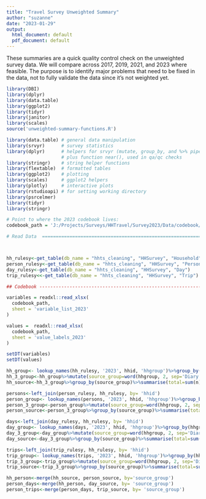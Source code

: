 ```yaml
---
title: "Travel Survey Unweighted Summary"
author: "suzanne"
date: "2023-01-29"
output:
  html_document: default
  pdf_document: default
---
```


These summaries are a quick quality control check on the unweighted survey data. We will compare across 2017, 2019, 2021, and 2023 where feasible. The purpose is to identify major problems that need to be fixed in the data, not to fully validate the data since it's not weighted yet.

```r
library(DBI)
library(dplyr)
library(data.table)
library(ggplot2)
library(tidyr)
library(janitor)
library(scales)
source('unweighted-summary-functions.R')

```

```r
library(data.table) # general data manipulation
library(srvyr)      # survey statistics
library(dplyr)      # helpers for srvyr (mutate, group_by, and %>% pipe), 
                    # plus function near(), used in qa/qc checks 
library(stringr)    # string helper functions
library(flextable)  # formatted tables
library(ggplot2)    # plotting
library(scales)     # ggplot2 helpers
library(plotly)     # interactive plots
library(rstudioapi) # for setting working directory
library(psrcelmer)
library(tidyr)
library(stringr)

# Point to where the 2023 codebook lives:
codebook_path = 'J:/Projects/Surveys/HHTravel/Survey2023/Data/codebook/PSRC_Combined_Codebook_2023_groupings.xlsx'

# Read Data  ===================================================================



hh_rulesy<-get_table(db_name = "hhts_cleaning", "HHSurvey", "Household")
person_rulesy<-get_table(db_name = "hhts_cleaning", "HHSurvey", "Person")
day_rulesy<-get_table(db_name = "hhts_cleaning", "HHSurvey", "Day")
trip_rulesy<<-get_table(db_name = "hhts_cleaning", "HHSurvey", "Trip")

## Codebook -------------------------------------------------------------------- 

variables = readxl::read_xlsx(
  codebook_path,
  sheet = 'variable_list_2023'
)

values =  readxl::read_xlsx(
  codebook_path,
  sheet = 'value_labels_2023'
)

setDT(variables)
setDT(values)
```
```r

hh_group<- lookup_names(hh_rulesy, '2023', hhid, 'hhgroup')%>%group_by(hhgroup)%>%count()
hh_3_group<-hh_group%>%mutate(source_group=word(hhgroup, 2, sep='Diary completed via'))
hh_source<-hh_3_group%>%group_by(source_group)%>%summarise(total=sum(n))
```


```r
persons<-left_join(person_rulesy, hh_rulesy, by= 'hhid')
person_group<- lookup_names(persons, '2023', hhid, 'hhgroup')%>%group_by(hhgroup)%>%count()
person_3_group<-person_group%>%mutate(source_group=word(hhgroup, 2, sep='Diary completed via'))
person_source<-person_3_group%>%group_by(source_group)%>%summarise(total=sum(n))
```


```r
days<-left_join(day_rulesy, hh_rulesy, by= 'hhid')
day_group<- lookup_names(days, '2023', hhid, 'hhgroup')%>%group_by(hhgroup)%>%count()
day_3_group<-day_group%>%mutate(source_group=word(hhgroup, 2, sep='Diary completed via'))
day_source<-day_3_group%>%group_by(source_group)%>%summarise(total=sum(n))
```

```r
trips<-left_join(trip_rulesy, hh_rulesy, by= 'hhid')
trip_group<- lookup_names(trips, '2023', hhid, 'hhgroup')%>%group_by(hhgroup)%>%count()
trip_3_group<-trip_group%>%mutate(source_group=word(hhgroup, 2, sep='Diary completed via'))
trip_source<-trip_3_group%>%group_by(source_group)%>%summarise(total=sum(n))
```

```r
hh_person<-merge(hh_source, person_source, by='source_group')
person_days<-merge(hh_person, day_source, by= 'source_group')
person_trips<-merge(person_days, trip_source, by= 'source_group')



```




